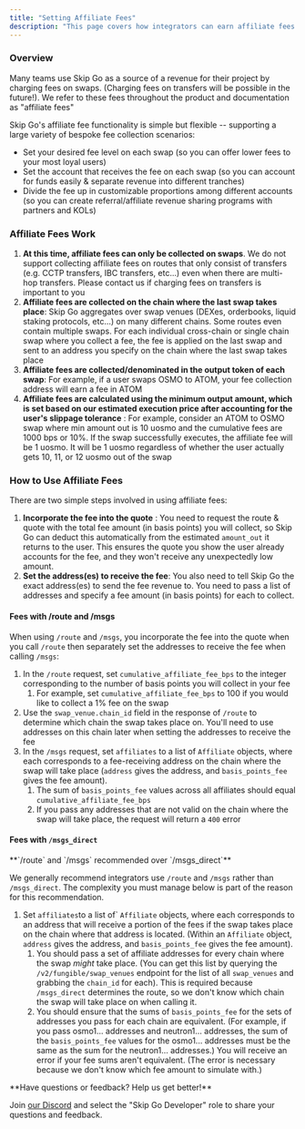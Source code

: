 ```yaml
---
title: "Setting Affiliate Fees"
description: "This page covers how integrators can earn affiliate fees on swaps."
---
```


### Overview

Many teams use Skip Go as a source of a revenue for their project by charging fees on swaps. (Charging fees on transfers will be possible in the future!). We refer to these fees throughout the product and documentation as "affiliate fees"

Skip Go's affiliate fee functionality is simple but flexible -- supporting a large variety of bespoke fee collection scenarios:

* Set your desired fee level on each swap (so you can offer lower fees to your most loyal users)
* Set the account that receives the fee on each swap (so you can account for funds easily & separate revenue into different tranches)
* Divide the fee up in customizable proportions among different accounts (so you can create referral/affiliate revenue sharing programs with partners and KOLs)

### Affiliate Fees Work

1. **At this time, affiliate fees can only be collected on swaps**. We do not support collecting affiliate fees on routes that only consist of transfers (e.g. CCTP transfers, IBC transfers, etc...) even when there are multi-hop transfers. Please contact us if charging fees on transfers is important to you
2. **Affiliate fees are collected on the chain where the last swap takes place**: Skip Go aggregates over swap venues (DEXes, orderbooks, liquid staking protocols, etc...) on many different chains. Some routes even contain multiple swaps. For each individual cross-chain or single chain swap where you collect a fee, the fee is applied on the last swap and sent to an address you specify on the chain where the last swap takes place
3. **Affiliate fees are collected/denominated in the output token of each swap**: For example, if a user swaps OSMO to ATOM, your fee collection address will earn a fee in ATOM
4. **Affiliate fees are calculated using the minimum output amount, which is set based on our estimated execution price after accounting for the user's slippage tolerance** : For example, consider an ATOM to OSMO swap where min amount out is 10 uosmo and the cumulative fees are 1000 bps or 10%. If the swap successfully executes, the affiliate fee will be 1 uosmo. It will be 1 uosmo regardless of whether the user actually gets 10, 11, or 12 uosmo out of the swap

### How to Use Affiliate Fees

There are two simple steps involved in using affiliate fees: 

1. **Incorporate the fee into the quote** : You need to request the route & quote with the total fee amount (in basis points) you will collect, so Skip Go can deduct this automatically from the estimated `amount_out` it returns to the user. This ensures the quote you show the user already accounts for the fee, and they won't receive any unexpectedly low amount.
2. **Set the address(es) to receive the fee**: You also need to tell Skip Go the exact address(es) to send the fee revenue to. You need to pass a list of addresses and specify a fee amount (in basis points) for each to collect.

#### Fees with /route and /msgs

When using `/route` and `/msgs`, you incorporate the fee into the quote when you call `/route` then separately set the addresses to receive the fee when calling `/msgs`: 

1. In the `/route` request, set `cumulative_affiliate_fee_bps` to the integer corresponding to the number of basis points you will collect in your fee  
   1. For example, set `cumulative_affiliate_fee_bps` to 100 if you would like to collect a 1% fee on the swap
2. Use the `swap_venue.chain_id` field in the response of `/route` to determine which chain the swap takes place on. You'll need to use addresses on this chain later when setting the addresses to receive the fee
3. In the `/msgs` request, set `affiliates` to a list of `Affiliate` objects, where each corresponds to a fee-receiving address on the chain where the swap will take place (`address` gives the address, and `basis_points_fee` gives the fee amount).  
   1. The sum of `basis_points_fee` values across all affiliates should equal `cumulative_affiliate_fee_bps`  
   2. If you pass any addresses that are not valid on the chain where the swap will take place, the request will return a `400` error

#### Fees with `/msgs_direct`


 <Info>
 **`/route` and `/msgs` recommended over `/msgs_direct`**
 
 We generally recommend integrators use `/route` and `/msgs` rather than `/msgs_direct`. The complexity you must manage below is part of the reason for this recommendation.
</Info>

1. Set `affiliates`to a list of\` `Affiliate` objects, where each corresponds to an address that will receive a portion of the fees if the swap takes place on the chain where that address is located. (Within an `Affiliate` object, `address` gives the address, and `basis_points_fee` gives the fee amount).  
   1. You should pass a set of affiliate addresses for every chain where the swap _might_ take place. (You can get this list by querying the `/v2/fungible/swap_venues` endpoint for the list of all `swap_venues` and grabbing the `chain_id` for each). This is required because `/msgs_direct` determines the route, so we don't know which chain the swap will take place on when calling it.  
   2. You should ensure that the sums of `basis_points_fee` for the sets of addresses you pass for each chain are equivalent. (For example, if you pass osmo1... addresses and neutron1... addresses, the sum of the `basis_points_fee` values for the osmo1... addresses must be the same as the sum for the neutron1... addresses.) You will receive an error if your fee sums aren't equivalent. (The error is necessary because we don't know which fee amount to simulate with.)

<Info>
 **Have questions or feedback? Help us get better!**
 
 Join [our Discord](https://skip.build/discord) and select the "Skip Go Developer" role to share your questions and feedback.
</Info>